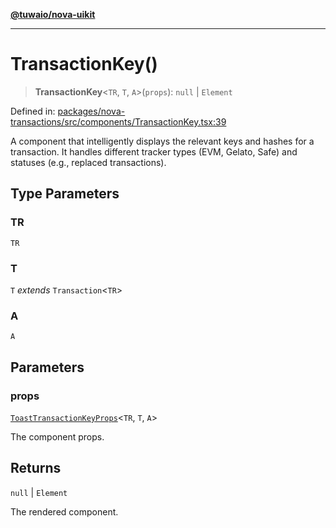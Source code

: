 [**@tuwaio/nova-uikit**](../../../README.md)

***

# TransactionKey()

> **TransactionKey**\<`TR`, `T`, `A`\>(`props`): `null` \| `Element`

Defined in: [packages/nova-transactions/src/components/TransactionKey.tsx:39](https://github.com/TuwaIO/nova-uikit/blob/72f68be37bc6bdb559392b68d8c6a70e68f6207f/packages/nova-transactions/src/components/TransactionKey.tsx#L39)

A component that intelligently displays the relevant keys and hashes for a transaction.
It handles different tracker types (EVM, Gelato, Safe) and statuses (e.g., replaced transactions).

## Type Parameters

### TR

`TR`

### T

`T` *extends* `Transaction`\<`TR`\>

### A

`A`

## Parameters

### props

[`ToastTransactionKeyProps`](../interfaces/ToastTransactionKeyProps.md)\<`TR`, `T`, `A`\>

The component props.

## Returns

`null` \| `Element`

The rendered component.
